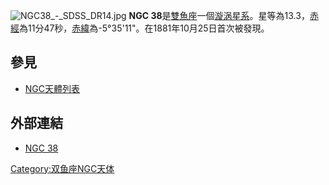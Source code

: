 [[File:NGC38_-_SDSS_DR14.jpg|thumb]]
'''NGC 38'''是[[雙魚座|雙魚座]]一個[[漩涡星系|漩涡星系]]。星等為13.3，[[赤經|赤經]]為11分47秒，[[赤緯|赤緯]]為-5°35'11"。在1881年10月25日首次被發現。

== 參見 ==
* [[NGC天體列表|NGC天體列表]]

== 外部連結 ==
* [https://web.archive.org/web/20041227020505/http://www.seds.org/~spider/ngc/ngc_fr.cgi?38 NGC 38]

{{Catalogs|NGC=38}}
[[Category:双鱼座NGC天体|Category:双鱼座NGC天体]]

{{Galaxy-stub}}